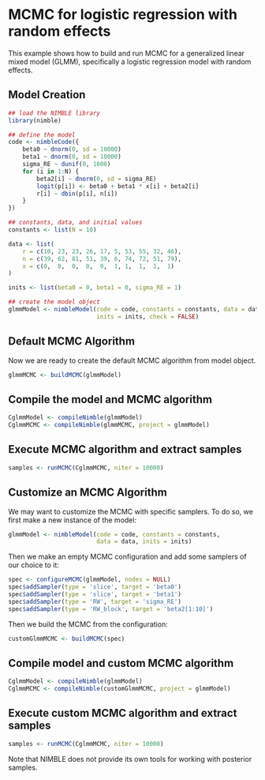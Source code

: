 # MCMC for logistic regression with random effects

This example shows how to build and run MCMC for a generalized linear mixed model (GLMM), specifically a logistic regression model with random effects.

## Model Creation

```r
## load the NIMBLE library
library(nimble)

## define the model
code <- nimbleCode({
    beta0 ~ dnorm(0, sd = 10000)
    beta1 ~ dnorm(0, sd = 10000)
    sigma_RE ~ dunif(0, 1000)
    for (i in 1:N) {
        beta2[i] ~ dnorm(0, sd = sigma_RE)
        logit(p[i]) <- beta0 + beta1 * x[i] + beta2[i]
        r[i] ~ dbin(p[i], n[i])
    }
})

## constants, data, and initial values
constants <- list(N = 10)

data <- list(
    r = c(10, 23, 23, 26, 17, 5, 53, 55, 32, 46),
    n = c(39, 62, 81, 51, 39, 6, 74, 72, 51, 79),
    x = c(0,  0,  0,  0,  0,  1, 1,  1,  1,  1)
)

inits <- list(beta0 = 0, beta1 = 0, sigma_RE = 1)

## create the model object
glmmModel <- nimbleModel(code = code, constants = constants, data = data, 
                         inits = inits, check = FALSE)
```

## Default MCMC Algorithm

Now we are ready to create the default MCMC algorithm from model object.

```r
glmmMCMC <- buildMCMC(glmmModel)
```

## Compile the model and MCMC algorithm

```r
CglmmModel <- compileNimble(glmmModel)
CglmmMCMC <- compileNimble(glmmMCMC, project = glmmModel)
```

## Execute MCMC algorithm and extract samples
```r
samples <- runMCMC(CglmmMCMC, niter = 10000)
```

## Customize an MCMC Algorithm

We may want to customize the MCMC with specific samplers. To do so, we first make a new instance of the model:

```r
glmmModel <- nimbleModel(code = code, constants = constants, 
                         data = data, inits = inits)
```

Then we make an empty MCMC configuration and add some samplers of our choice to it:

```r
spec <- configureMCMC(glmmModel, nodes = NULL)
spec$addSampler(type = 'slice', target = 'beta0')
spec$addSampler(type = 'slice', target = 'beta1')
spec$addSampler(type = 'RW', target = 'sigma_RE')
spec$addSampler(type = 'RW_block', target = 'beta2[1:10]')
```

Then we build the MCMC from the configuration:

```r
customGlmmMCMC <- buildMCMC(spec)
```


## Compile model and custom MCMC algorithm
```r
CglmmModel <- compileNimble(glmmModel)
CglmmMCMC <- compileNimble(customGlmmMCMC, project = glmmModel)
```

## Execute custom MCMC algorithm and extract samples
```r
samples <- runMCMC(CglmmMCMC, niter = 10000)
```

Note that NIMBLE does not provide its own tools for working with posterior samples.
